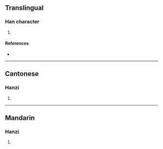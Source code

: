 {{character info/new}}
==Translingual==

===Han character===
{{Han char|rn=75|rad=木|as=13|sn=17|four=|canj=DTPP|ids=⿱木䓤}}

# {{defn|Han|sort=木13}}

====References====
* {{Han ref|kx=0558.020|dkj=15694|dj=0947.050|hdz=21299.070|uh=6AA7|ud=27303}}

----

==Cantonese==

===Hanzi===
{{yue-hanzi|jyut=[[sung1]]|y=sung1}}

# {{defn|lang=yue|sort=木13}}

----

==Mandarin==

===Hanzi===
{{cmn-hanzi|pin=[[sōng]] ([[song1]])|wg=sung<sup>1</sup>}}

# {{defn|lang=cmn|sort=木13}}